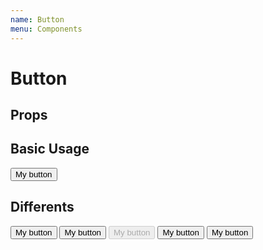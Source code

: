 ```yaml
---
name: Button
menu: Components
---
```



# Button

## Props

<Props of={Button} />

## Basic Usage

<Playground>
  <Button>My button</Button>
</Playground>

## Differents

<Playground>
  <Button size="small" black>
    My button
  </Button>
  <Button size="small" transparent>
    My button
  </Button>
  <Button size="small" disabled>
    My button
  </Button>
  <Button size="small" ghost>
    My button
  </Button>
  <Button size="small" enabled>
    My button
  </Button>
</Playground>
